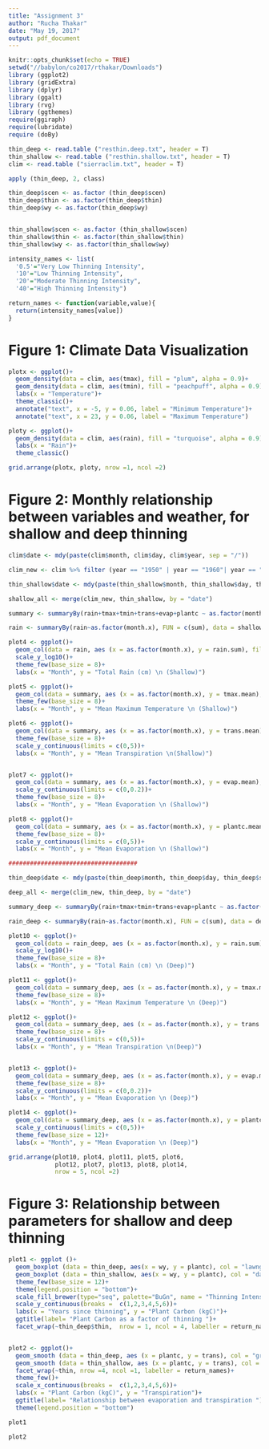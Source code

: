 ```yaml
---
title: "Assignment 3"
author: "Rucha Thakar"
date: "May 19, 2017"
output: pdf_document
---
```


```r
knitr::opts_chunk$set(echo = TRUE)
setwd("//babylon/co2017/rthakar/Downloads")
library (ggplot2)
library (gridExtra)
library (dplyr)
library (ggalt)
library (rvg)
library (ggthemes)
require(ggiraph)
require(lubridate)
require (doBy)
```

```r
thin_deep <- read.table ("resthin.deep.txt", header = T)
thin_shallow <- read.table ("resthin.shallow.txt", header = T)
clim <- read.table ("sierraclim.txt", header = T)

apply (thin_deep, 2, class)

thin_deep$scen <- as.factor (thin_deep$scen)
thin_deep$thin <- as.factor(thin_deep$thin)
thin_deep$wy <- as.factor(thin_deep$wy)


thin_shallow$scen <- as.factor (thin_shallow$scen)
thin_shallow$thin <- as.factor(thin_shallow$thin)
thin_shallow$wy <- as.factor(thin_shallow$wy)

intensity_names <- list(
  '0.5'="Very Low Thinning Intensity",
  '10'="Low Thinning Intensity",
  '20'="Moderate Thinning Intensity",
  '40'="High Thinning Intensity")

return_names <- function(variable,value){
  return(intensity_names[value])
}
```

# Figure 1: Climate Data Visualization

```r
plotx <- ggplot()+
  geom_density(data = clim, aes(tmax), fill = "plum", alpha = 0.9)+
  geom_density(data = clim, aes(tmin), fill = "peachpuff", alpha = 0.9)+
  labs(x = "Temperature")+
  theme_classic()+
  annotate("text", x = -5, y = 0.06, label = "Minimum Temperature")+
  annotate("text", x = 23, y = 0.06, label = "Maximum Temperature")

ploty <- ggplot()+
  geom_density(data = clim, aes(rain), fill = "turquoise", alpha = 0.9)+
  labs(x = "Rain")+
  theme_classic()
```

```r
grid.arrange(plotx, ploty, nrow =1, ncol =2)
```

# Figure 2: Monthly relationship between variables and weather, for shallow and deep thinning
```r
clim$date <- mdy(paste(clim$month, clim$day, clim$year, sep = "/"))

clim_new <- clim %>% filter (year == "1950" | year == "1960"| year == "1970" | year == "1980")

thin_shallow$date <- mdy(paste(thin_shallow$month, thin_shallow$day, thin_shallow$scen, sep = "/"))

shallow_all <- merge(clim_new, thin_shallow, by = "date")

summary <- summaryBy(rain+tmax+tmin+trans+evap+plantc ~ as.factor(month.x), FUN = c(mean), data = shallow_all)

rain <- summaryBy(rain~as.factor(month.x), FUN = c(sum), data = shallow_all)

plot4 <- ggplot()+
  geom_col(data = rain, aes (x = as.factor(month.x), y = rain.sum), fill = "turquoise")+
  scale_y_log10()+
  theme_few(base_size = 8)+
  labs(x = "Month", y = "Total Rain (cm) \n (Shallow)")

plot5 <- ggplot()+
  geom_col(data = summary, aes (x = as.factor(month.x), y = tmax.mean), fill = "turquoise")+
  theme_few(base_size = 8)+
  labs(x = "Month", y = "Mean Maximum Temperature \n (Shallow)")

plot6 <- ggplot()+
  geom_col(data = summary, aes (x = as.factor(month.x), y = trans.mean), fill = "darkolivegreen4")+
  theme_few(base_size = 8)+
  scale_y_continuous(limits = c(0,5))+
  labs(x = "Month", y = "Mean Transpiration \n(Shallow)")


plot7 <- ggplot()+
  geom_col(data = summary, aes (x = as.factor(month.x), y = evap.mean), fill = "darkolivegreen4")+
  scale_y_continuous(limits = c(0,0.2))+
  theme_few(base_size = 8)+
  labs(x = "Month", y = "Mean Evaporation \n (Shallow)")

plot8 <- ggplot()+
  geom_col(data = summary, aes (x = as.factor(month.x), y = plantc.mean), fill = "darkolivegreen4")+
  theme_few(base_size = 8)+
  scale_y_continuous(limits = c(0,5))+
  labs(x = "Month", y = "Mean Evaporation \n (Shallow)")

####################################

thin_deep$date <- mdy(paste(thin_deep$month, thin_deep$day, thin_deep$scen, sep = "/"))

deep_all <- merge(clim_new, thin_deep, by = "date")

summary_deep <- summaryBy(rain+tmax+tmin+trans+evap+plantc ~ as.factor(month.x), FUN = c(mean), data = deep_all)

rain_deep <- summaryBy(rain~as.factor(month.x), FUN = c(sum), data = deep_all)

plot10 <- ggplot()+
  geom_col(data = rain_deep, aes (x = as.factor(month.x), y = rain.sum), fill = "turquoise")+
  scale_y_log10()+
  theme_few(base_size = 8)+
  labs(x = "Month", y = "Total Rain (cm) \n (Deep)")

plot11 <- ggplot()+
  geom_col(data = summary_deep, aes (x = as.factor(month.x), y = tmax.mean), fill = "turquoise")+
  theme_few(base_size = 8)+
  labs(x = "Month", y = "Mean Maximum Temperature \n (Deep)")

plot12 <- ggplot()+
  geom_col(data = summary_deep, aes (x = as.factor(month.x), y = trans.mean), fill = "darkolivegreen3")+
  theme_few(base_size = 8)+
  scale_y_continuous(limits = c(0,5))+
  labs(x = "Month", y = "Mean Transpiration \n(Deep)")


plot13 <- ggplot()+
  geom_col(data = summary_deep, aes (x = as.factor(month.x), y = evap.mean), fill = "darkolivegreen3")+
  theme_few(base_size = 8)+
  scale_y_continuous(limits = c(0,0.2))+
  labs(x = "Month", y = "Mean Evaporation \n (Deep)")

plot14 <- ggplot()+
  geom_col(data = summary_deep, aes (x = as.factor(month.x), y = plantc.mean), fill = "darkolivegreen3")+
  scale_y_continuous(limits = c(0,5))+
  theme_few(base_size = 12)+
  labs(x = "Month", y = "Mean Evaporation \n (Deep)")
```

```r
grid.arrange(plot10, plot4, plot11, plot5, plot6, 
             plot12, plot7, plot13, plot8, plot14, 
             nrow = 5, ncol =2)
```

# Figure 3: Relationship between parameters for shallow and deep thinning

```r
plot1 <- ggplot ()+
  geom_boxplot (data = thin_deep, aes(x = wy, y = plantc), col = "lawngreen")+
  geom_boxplot (data = thin_shallow, aes(x = wy, y = plantc), col = "darkolivegreen4")+
  theme_few(base_size = 12)+
  theme(legend.position = "bottom")+
  scale_fill_brewer(type="seq", palette="BuGn", name = "Thinning Intensity", labels = c("Low", "Moderate", "High", "Very High"))+
  scale_y_continuous(breaks =  c(1,2,3,4,5,6))+
  labs(x = "Years since thinning", y = "Plant Carbon (kgC)")+
  ggtitle(label= "Plant Carbon as a factor of thinning ")+
  facet_wrap(~thin_deep$thin,  nrow = 1, ncol = 4, labeller = return_names)


plot2 <- ggplot()+
  geom_smooth (data = thin_deep, aes (x = plantc, y = trans), col = "green")+
  geom_smooth (data = thin_shallow, aes (x = plantc, y = trans), col = "darkolivegreen4")+
  facet_wrap(~thin, nrow =4, ncol =1, labeller = return_names)+
  theme_few()+
  scale_x_continuous(breaks =  c(1,2,3,4,5,6))+
  labs(x = "Plant Carbon (kgC)", y = "Transpiration")+
  ggtitle(label= "Relationship between evaporation and transpiration ")+
  theme(legend.position = "bottom")

```

```r
plot1

plot2
```





